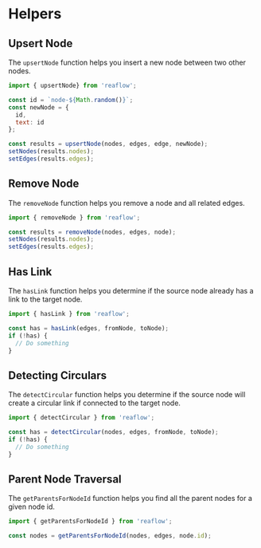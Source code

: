 
<Meta title="Docs/Helpers" />

# Helpers

## Upsert Node
The `upsertNode` function helps you insert a new
node between two other nodes.

```js
import { upsertNode} from 'reaflow';

const id = `node-${Math.random()}`;
const newNode = {
  id,
  text: id
};

const results = upsertNode(nodes, edges, edge, newNode);
setNodes(results.nodes);
setEdges(results.edges);
```

## Remove Node
The `removeNode` function helps you remove a node
and all related edges.

```js
import { removeNode } from 'reaflow';

const results = removeNode(nodes, edges, node);
setNodes(results.nodes);
setEdges(results.edges);
```

## Has Link
The `hasLink` function helps you determine if
the source node already has a link to the target node.

```js
import { hasLink } from 'reaflow';

const has = hasLink(edges, fromNode, toNode);
if (!has) {
  // Do something
}
```

## Detecting Circulars
The `detectCircular` function helps you determine if
the source node will create a circular link if connected
to the target node.

```js
import { detectCircular } from 'reaflow';

const has = detectCircular(nodes, edges, fromNode, toNode);
if (!has) {
  // Do something
}
```

## Parent Node Traversal
The `getParentsForNodeId` function helps you find all the
parent nodes for a given node id.

```js
import { getParentsForNodeId } from 'reaflow';

const nodes = getParentsForNodeId(nodes, edges, node.id);
```
